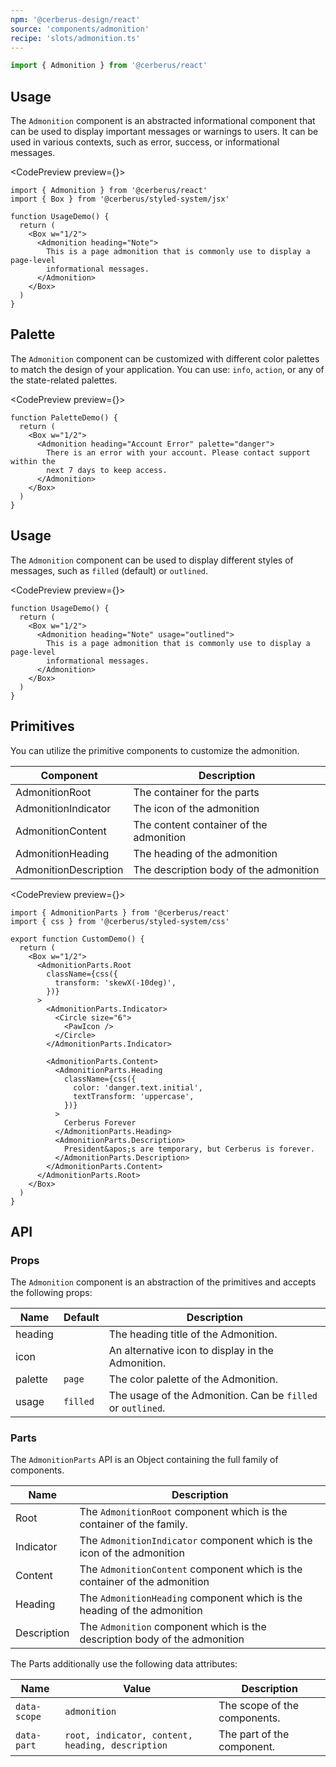 ```yaml
---
npm: '@cerberus-design/react'
source: 'components/admonition'
recipe: 'slots/admonition.ts'
---
```



```ts
import { Admonition } from '@cerberus/react'
```

## Usage

The `Admonition` component is an abstracted informational component that can be used to display important messages or warnings to users. It can be used in various contexts, such as error, success, or informational messages.

<CodePreview preview={<BasicDemo />}>
```tsx title="admonition.tsx"
import { Admonition } from '@cerberus/react'
import { Box } from '@cerberus/styled-system/jsx'

function UsageDemo() {
  return (
    <Box w="1/2">
      <Admonition heading="Note">
        This is a page admonition that is commonly use to display a page-level
        informational messages.
      </Admonition>
    </Box>
  )
}
```
</CodePreview>

## Palette

The `Admonition` component can be customized with different color palettes to match the design of your application. You can use: `info`, `action`, or any of the state-related palettes.

<CodePreview preview={<PaletteDemo />}>
```tsx title="palette.tsx" {4}
function PaletteDemo() {
  return (
    <Box w="1/2">
      <Admonition heading="Account Error" palette="danger">
        There is an error with your account. Please contact support within the
        next 7 days to keep access.
      </Admonition>
    </Box>
  )
}
```
</CodePreview>

## Usage

The `Admonition` component can be used to display different styles of messages, such as `filled` (default) or `outlined`.

<CodePreview preview={<UsageDemo />}>
```tsx title="admonition.tsx" {4}
function UsageDemo() {
  return (
    <Box w="1/2">
      <Admonition heading="Note" usage="outlined">
        This is a page admonition that is commonly use to display a page-level
        informational messages.
      </Admonition>
    </Box>
  )
}
```
</CodePreview>

## Primitives

You can utilize the primitive components to customize the admonition.

| Component | Description |
| --------- | ----------- |
| AdmonitionRoot    | The container for the parts |
| AdmonitionIndicator   | The icon of the admonition |
| AdmonitionContent   | The content container of the admonition |
| AdmonitionHeading   | The heading of the admonition |
| AdmonitionDescription | The description body of the admonition |

<CodePreview preview={<CustomDemo />}>
```tsx title="Custom demo"
import { AdmonitionParts } from '@cerberus/react'
import { css } from '@cerberus/styled-system/css'

export function CustomDemo() {
  return (
    <Box w="1/2">
      <AdmonitionParts.Root
        className={css({
          transform: 'skewX(-10deg)',
        })}
      >
        <AdmonitionParts.Indicator>
          <Circle size="6">
            <PawIcon />
          </Circle>
        </AdmonitionParts.Indicator>

        <AdmonitionParts.Content>
          <AdmonitionParts.Heading
            className={css({
              color: 'danger.text.initial',
              textTransform: 'uppercase',
            })}
          >
            Cerberus Forever
          </AdmonitionParts.Heading>
          <AdmonitionParts.Description>
            President&apos;s are temporary, but Cerberus is forever.
          </AdmonitionParts.Description>
        </AdmonitionParts.Content>
      </AdmonitionParts.Root>
    </Box>
  )
}
```
</CodePreview>

## API

### Props

The `Admonition` component is an abstraction of the primitives and accepts the following props:

| Name     | Default | Description                                            |
| -------- | ------- | ------------------------------------------------------ |
| heading  |     | The heading title of the Admonition.                       |
| icon    |     | An alternative icon to display in the Admonition.           |
| palette  | `page` | The color palette of the Admonition.                      |
| usage    | `filled` | The usage of the Admonition. Can be `filled` or `outlined`. |

### Parts

The `AdmonitionParts` API is an Object containing the full family of components.

<NoteAdmonition description="It is best to only use the AdmonitionParts if you are building a custom solution. Importing Object based components will ship every property it includes into your bundle, regardless if you use it or not." />

| Name     | Description                            |
| -------- | -------------------------------------- |
| Root     | The `AdmonitionRoot` component which is the container of the family. |
| Indicator   | The `AdmonitionIndicator` component which is the icon of the admonition |
| Content   | The `AdmonitionContent` component which is the container of the admonition |
| Heading   | The `AdmonitionHeading` component which is the heading of the admonition |
| Description | The `Admonition` component which is the description body of the admonition |

The Parts additionally use the following data attributes:

| Name     | Value | Description                            |
| -------- | ------| -------------------------------- |
| `data-scope` | `admonition` | The scope of the components.       |
| `data-part` | `root, indicator, content, heading, description` | The part of the component.         |
